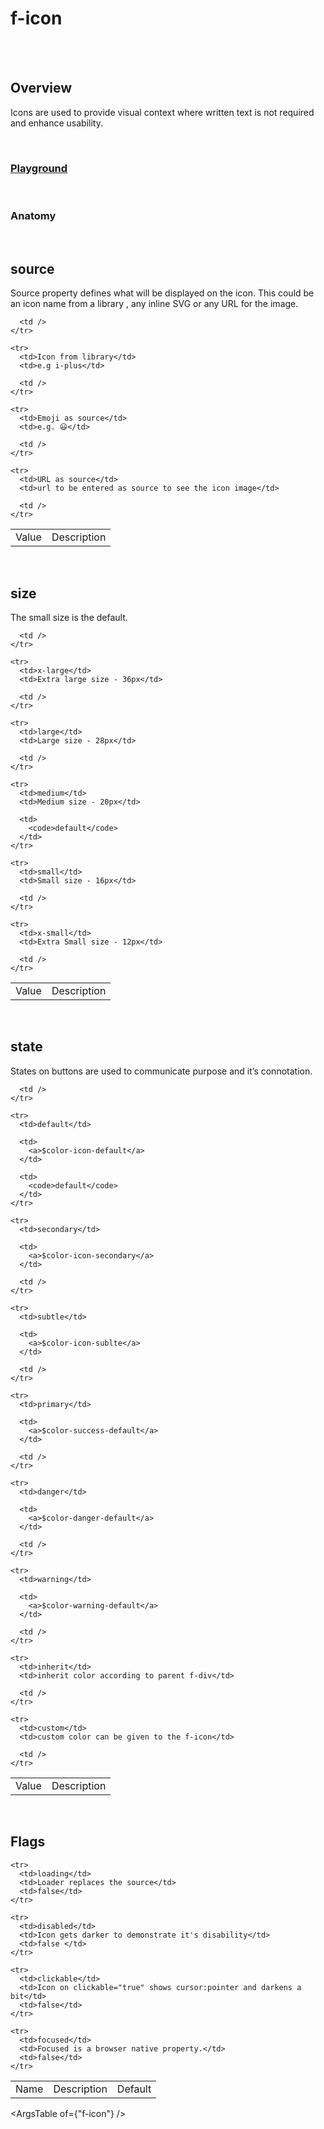 
<Meta of={FIconStories} />

# f-icon

<br />

<br />

## Overview

<f-divider />

Icons are used to provide visual context where written text is not required and enhance usability.

<br />

### [Playground](/story/components-f-icon--playground)

<Canvas>
  <Story of={FIconStories.Playground} />
</Canvas>

<br />

### Anatomy

<f-divider />

<Story of={FIconStories.Anatomy} />

<br />

## source

<f-divider />

Source property defines what will be displayed on the icon. This could be an icon name from a
library , any inline SVG or any URL for the image.

<Canvas>
  <Story of={FIconStories.Source} />
</Canvas>

<table class="custom-table">
  <tbody>
    <tr>
      <td>Value</td>
      <td>Description</td>

      <td />
    </tr>

    <tr>
      <td>Icon from library</td>
      <td>e.g i-plus</td>

      <td />
    </tr>

    <tr>
      <td>Emoji as source</td>
      <td>e.g. 😃</td>

      <td />
    </tr>

    <tr>
      <td>URL as source</td>
      <td>url to be entered as source to see the icon image</td>

      <td />
    </tr>
  </tbody>
</table>

<br />

## size

<f-divider />

The small size is the default.

<Canvas>
  <Story of={FIconStories.Size} />
</Canvas>

<table class="custom-table">
  <tbody>
    <tr>
      <td>Value</td>
      <td>Description</td>

      <td />
    </tr>

    <tr>
      <td>x-large</td>
      <td>Extra large size - 36px</td>

      <td />
    </tr>

    <tr>
      <td>large</td>
      <td>Large size - 28px</td>

      <td />
    </tr>

    <tr>
      <td>medium</td>
      <td>Medium size - 20px</td>

      <td>
        <code>default</code>
      </td>
    </tr>

    <tr>
      <td>small</td>
      <td>Small size - 16px</td>

      <td />
    </tr>

    <tr>
      <td>x-small</td>
      <td>Extra Small size - 12px</td>

      <td />
    </tr>
  </tbody>
</table>

<br />

## state

<f-divider />

States on buttons are used to communicate purpose and it’s connotation.

<Canvas>
  <Story of={FIconStories.State} />
</Canvas>

<table class="custom-table">
  <tbody>
    <tr>
      <td>Value</td>
      <td>Description</td>

      <td />
    </tr>

    <tr>
      <td>default</td>

      <td>
        <a>$color-icon-default</a>
      </td>

      <td>
        <code>default</code>
      </td>
    </tr>

    <tr>
      <td>secondary</td>

      <td>
        <a>$color-icon-secondary</a>
      </td>

      <td />
    </tr>

    <tr>
      <td>subtle</td>

      <td>
        <a>$color-icon-sublte</a>
      </td>

      <td />
    </tr>

    <tr>
      <td>primary</td>

      <td>
        <a>$color-success-default</a>
      </td>

      <td />
    </tr>

    <tr>
      <td>danger</td>

      <td>
        <a>$color-danger-default</a>
      </td>

      <td />
    </tr>

    <tr>
      <td>warning</td>

      <td>
        <a>$color-warning-default</a>
      </td>

      <td />
    </tr>

    <tr>
      <td>inherit</td>
      <td>inherit color according to parent f-div</td>

      <td />
    </tr>

    <tr>
      <td>custom</td>
      <td>custom color can be given to the f-icon</td>

      <td />
    </tr>
  </tbody>
</table>

<br />

## Flags

<f-divider />

<Canvas>
  <Story of={FIconStories.Flags} />
</Canvas>

<table class="custom-table">
  <tbody>
    <tr>
      <td>Name</td>
      <td>Description</td>
      <td>Default</td>
    </tr>

    <tr>
      <td>loading</td>
      <td>Loader replaces the source</td>
      <td>false</td>
    </tr>

    <tr>
      <td>disabled</td>
      <td>Icon gets darker to demonstrate it's disability</td>
      <td>false </td>
    </tr>

    <tr>
      <td>clickable</td>
      <td>Icon on clickable="true" shows cursor:pointer and darkens a bit</td>
      <td>false</td>
    </tr>

    <tr>
      <td>focused</td>
      <td>Focused is a browser native property.</td>
      <td>false</td>
    </tr>
  </tbody>
</table>

<ArgsTable of={"f-icon"} />
